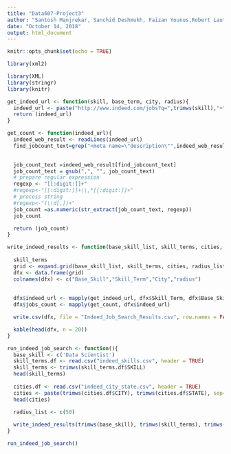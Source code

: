 ---
title: "Data607-Project3"
author: "Santosh Manjrekar, Sanchid Deshmukh, Faizan Younus,Robert Lauto"
date: "October 14, 2018"
output: html_document
---

```{r setup, include=FALSE}
knitr::opts_chunk$set(echo = TRUE)
```
```{r}
library(xml2)
```

```{r}
library(XML)
library(stringr)
library(knitr)

get_indeed_url <- function(skill, base_term, city, radius){
  indeed_url <- paste("http://www.indeed.com/jobs?q=",trimws(skill),"+",trimws(base_term),"&l=",city,"&radius=",radius, sep = "")
  return (indeed_url)
}

get_count <- function(indeed_url){
  indeed_web_result <- readLines(indeed_url)
  find_jobcount_text=grep("<meta name=\"description\"",indeed_web_result)

 
  job_count_text =indeed_web_result[find_jobcount_text]
  job_count_text = gsub(",", "", job_count_text)
  # prepare regular expression
  regexp <- "[[:digit:]]+"
  #regexp<-"[[:digit:]]+\\,*[[:digit:]]+"
  # process string
  #regexp<-"(\\d[,])+"
  job_count =as.numeric(str_extract(job_count_text, regexp))
  job_count

  return (job_count)
}

write_indeed_results <- function(base_skill_list, skill_terms, cities, radius_list){
  
  skill_terms
  grid <- expand.grid(base_skill_list, skill_terms, cities, radius_list)
  dfx <- data.frame(grid)
  colnames(dfx) <- c("Base_Skill","Skill_Term","City","radius")
  
  
  dfx$indeed_url <- mapply(get_indeed_url, dfx$Skill_Term, dfx$Base_Skill, dfx$City, dfx$radius)
  dfx$jobs_count <- mapply(get_count, dfx$indeed_url)

  write.csv(dfx, file = "Indeed_Job_Search_Results.csv", row.names = FALSE, na = "")

  kable(head(dfx, n = 20))  
}

run_indeed_job_search <- function(){
  base_skill <- c('Data Scientist')
  skill_terms.df <- read.csv("indeed_skills.csv", header = TRUE)
  skill_terms <- trimws(skill_terms.df$SKILL)
  head(skill_terms)
  
  cities.df <- read.csv("indeed_city_state.csv", header = TRUE)
  cities <- paste(trimws(cities.df$CITY), trimws(cities.df$STATE), sep=",")
  head(cities)
  
  radius_list <- c(50)

  write_indeed_results(trimws(base_skill), trimws(skill_terms), trimws(cities), trimws(radius_list))
}

run_indeed_job_search()

```

